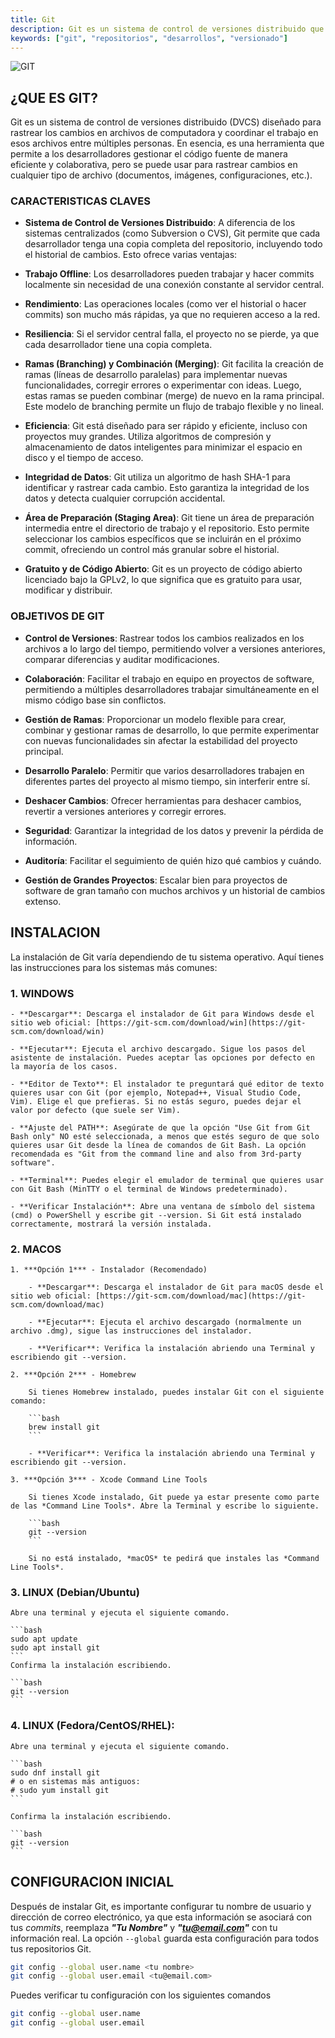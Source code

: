 ```yaml
---
title: Git
description: Git es un sistema de control de versiones distribuido que rastrea los cambios en archivos y coordina el trabajo entre múltiples personas. Permite a los desarrolladores (y a cualquier persona) gestionar el historial de sus proyectos, colaborar fácilmente y revertir a versiones anteriores si es necesario. Cada persona tiene una copia completa del proyecto, lo que permite trabajar sin conexión y reduce la dependencia de un servidor central. Es la herramienta estándar para el desarrollo de software colaborativo moderno.
keywords: ["git", "repositorios", "desarrollos", "versionado"]
---
```


![GIT](https://upload.wikimedia.org/wikipedia/commons/thumb/e/e0/Git-logo.svg/800px-Git-logo.svg.png)

## ¿QUE ES GIT?

Git es un sistema de control de versiones distribuido (DVCS) diseñado para rastrear los cambios en archivos de computadora y coordinar el trabajo en esos archivos entre múltiples personas. En esencia, es una herramienta que permite a los desarrolladores gestionar el código fuente de manera eficiente y colaborativa, pero se puede usar para rastrear cambios en cualquier tipo de archivo (documentos, imágenes, configuraciones, etc.).

### CARACTERISTICAS CLAVES

- **Sistema de Control de Versiones Distribuido**: A diferencia de los sistemas centralizados (como Subversion o CVS), Git permite que cada desarrollador tenga una copia completa del repositorio, incluyendo todo el historial de cambios. Esto ofrece varias ventajas:

- **Trabajo Offline**: Los desarrolladores pueden trabajar y hacer commits localmente sin necesidad de una conexión constante al servidor central.

- **Rendimiento**: Las operaciones locales (como ver el historial o hacer commits) son mucho más rápidas, ya que no requieren acceso a la red.

- **Resiliencia**: Si el servidor central falla, el proyecto no se pierde, ya que cada desarrollador tiene una copia completa.

- **Ramas (Branching) y Combinación (Merging)**: Git facilita la creación de ramas (líneas de desarrollo paralelas) para implementar nuevas funcionalidades, corregir errores o experimentar con ideas. Luego, estas ramas se pueden combinar (merge) de nuevo en la rama principal. Este modelo de branching permite un flujo de trabajo flexible y no lineal.

- **Eficiencia**: Git está diseñado para ser rápido y eficiente, incluso con proyectos muy grandes. Utiliza algoritmos de compresión y almacenamiento de datos inteligentes para minimizar el espacio en disco y el tiempo de acceso.

- **Integridad de Datos**: Git utiliza un algoritmo de hash SHA-1 para identificar y rastrear cada cambio. Esto garantiza la integridad de los datos y detecta cualquier corrupción accidental.

- **Área de Preparación (Staging Area)**: Git tiene un área de preparación intermedia entre el directorio de trabajo y el repositorio. Esto permite seleccionar los cambios específicos que se incluirán en el próximo commit, ofreciendo un control más granular sobre el historial.

- **Gratuito y de Código Abierto**: Git es un proyecto de código abierto licenciado bajo la GPLv2, lo que significa que es gratuito para usar, modificar y distribuir.

### OBJETIVOS DE GIT

- **Control de Versiones**: Rastrear todos los cambios realizados en los archivos a lo largo del tiempo, permitiendo volver a versiones anteriores, comparar diferencias y auditar modificaciones.

- **Colaboración**: Facilitar el trabajo en equipo en proyectos de software, permitiendo a múltiples desarrolladores trabajar simultáneamente en el mismo código base sin conflictos.

- **Gestión de Ramas**: Proporcionar un modelo flexible para crear, combinar y gestionar ramas de desarrollo, lo que permite experimentar con nuevas funcionalidades sin afectar la estabilidad del proyecto principal.

- **Desarrollo Paralelo**: Permitir que varios desarrolladores trabajen en diferentes partes del proyecto al mismo tiempo, sin interferir entre sí.

- **Deshacer Cambios**: Ofrecer herramientas para deshacer cambios, revertir a versiones anteriores y corregir errores.

- **Seguridad**: Garantizar la integridad de los datos y prevenir la pérdida de información.

- **Auditoría**: Facilitar el seguimiento de quién hizo qué cambios y cuándo.

- **Gestión de Grandes Proyectos**: Escalar bien para proyectos de software de gran tamaño con muchos archivos y un historial de cambios extenso.

## INSTALACION

La instalación de Git varía dependiendo de tu sistema operativo. Aquí tienes las instrucciones para los sistemas más comunes:

### 1. WINDOWS

    - **Descargar**: Descarga el instalador de Git para Windows desde el sitio web oficial: [https://git-scm.com/download/win](https://git-scm.com/download/win)

    - **Ejecutar**: Ejecuta el archivo descargado. Sigue los pasos del asistente de instalación. Puedes aceptar las opciones por defecto en la mayoría de los casos.

    - **Editor de Texto**: El instalador te preguntará qué editor de texto quieres usar con Git (por ejemplo, Notepad++, Visual Studio Code, Vim). Elige el que prefieras. Si no estás seguro, puedes dejar el valor por defecto (que suele ser Vim).

    - **Ajuste del PATH**: Asegúrate de que la opción "Use Git from Git Bash only" NO esté seleccionada, a menos que estés seguro de que solo quieres usar Git desde la línea de comandos de Git Bash. La opción recomendada es "Git from the command line and also from 3rd-party software".

    - **Terminal**: Puedes elegir el emulador de terminal que quieres usar con Git Bash (MinTTY o el terminal de Windows predeterminado).

    - **Verificar Instalación**: Abre una ventana de símbolo del sistema (cmd) o PowerShell y escribe git --version. Si Git está instalado correctamente, mostrará la versión instalada.

### 2. MACOS

    1. ***Opción 1*** - Instalador (Recomendado)

        - **Descargar**: Descarga el instalador de Git para macOS desde el sitio web oficial: [https://git-scm.com/download/mac](https://git-scm.com/download/mac)

        - **Ejecutar**: Ejecuta el archivo descargado (normalmente un archivo .dmg), sigue las instrucciones del instalador.

        - **Verificar**: Verifica la instalación abriendo una Terminal y escribiendo git --version.

    2. ***Opción 2*** - Homebrew

        Si tienes Homebrew instalado, puedes instalar Git con el siguiente comando:

        ```bash
        brew install git
        ```

        - **Verificar**: Verifica la instalación abriendo una Terminal y escribiendo git --version.

    3. ***Opción 3*** - Xcode Command Line Tools

        Si tienes Xcode instalado, Git puede ya estar presente como parte de las *Command Line Tools*. Abre la Terminal y escribe lo siguiente. 

        ```bash
        git --version
        ```
        
        Si no está instalado, *macOS* te pedirá que instales las *Command Line Tools*.

### 3. LINUX (Debian/Ubuntu)

    Abre una terminal y ejecuta el siguiente comando.

    ```bash
    sudo apt update
    sudo apt install git
    ```
    Confirma la instalación escribiendo.

    ```bash
    git --version
    ```

### 4. LINUX (Fedora/CentOS/RHEL):

    Abre una terminal y ejecuta el siguiente comando.

    ```bash
    sudo dnf install git
    # o en sistemas más antiguos:
    # sudo yum install git
    ```

    Confirma la instalación escribiendo.

    ```bash
    git --version
    ```

## CONFIGURACION INICIAL 

Después de instalar Git, es importante configurar tu nombre de usuario y dirección de correo electrónico, ya que esta información se asociará con tus *commits*, reemplaza ***"Tu Nombre"*** y ***"tu@email.com"*** con tu información real. La opción `--global` guarda esta configuración para todos tus repositorios Git.

```bash
git config --global user.name <tu nombre>
git config --global user.email <tu@email.com>
```

Puedes verificar tu configuración con los siguientes comandos

```bash
git config --global user.name
git config --global user.email
```

